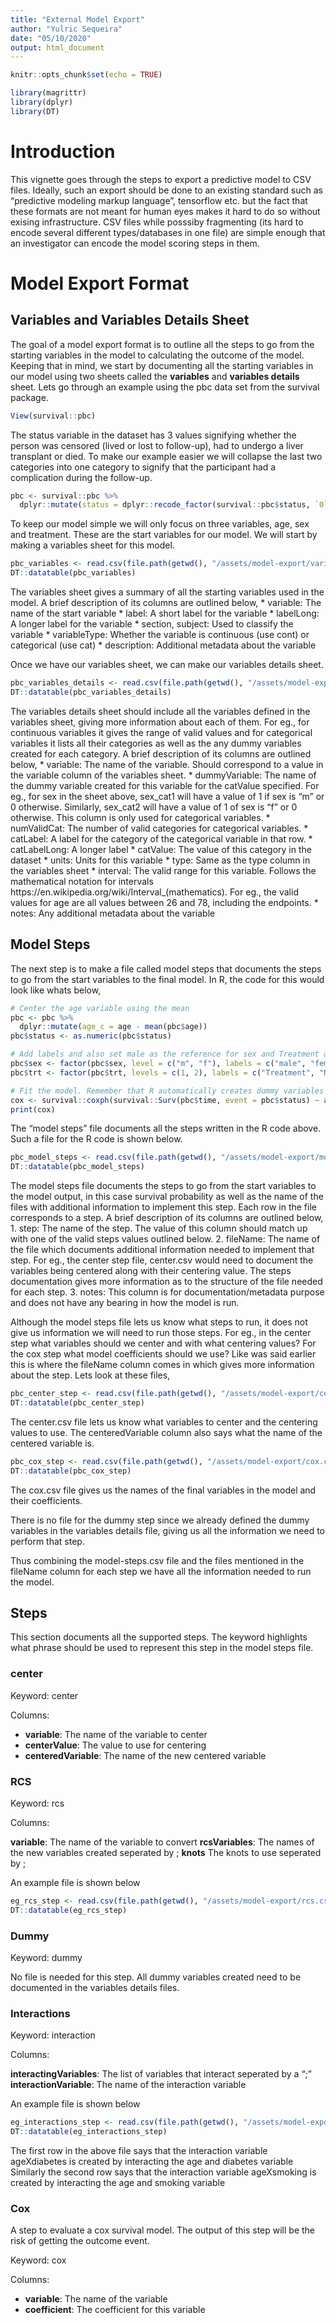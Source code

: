 ```yaml
---
title: "External Model Export"
author: "Yulric Sequeira"
date: "05/10/2020"
output: html_document
---
```


```r
knitr::opts_chunk$set(echo = TRUE)
```

```r
library(magrittr)
library(dplyr)
library(DT)
```

# Introduction 

This vignette goes through the steps to export a predictive model to CSV files. Ideally, such an export should be done to an existing standard such as "predictive modeling markup language", tensorflow etc. but the fact that these formats are not meant for human eyes makes it hard to do so without exising infrastructure. CSV files while posssiby fragmenting (its hard to encode several different types/databases in one file) are simple enough that an investigator can encode the model scoring steps in them.

# Model Export Format

## Variables and Variables Details Sheet

The goal of a model export format is to outline all the steps to go from the starting variables in the model to calculating the outcome of the model. Keeping that in mind, we start by documenting all the starting variables in our model using two sheets called the **variables** and **variables details** sheet. Lets go through an example using the pbc data set from the survival package.

```r
View(survival::pbc)
```

The status variable in the dataset has 3 values signifying whether the person was censored (lived or lost to follow-up), had to undergo a liver transplant or died. To make our example easier we will collapse the last two categories into one category to signify that the participant had a complication during the follow-up.

```r
pbc <- survival::pbc %>%
  dplyr::mutate(status = dplyr::recode_factor(survival::pbc$status, `0` = 0, `1` = 1, `2` = 1))
```

To keep our model simple we will only focus on three variables, age, sex and treatment. These are the start variables for our model. We will start by making a variables sheet for this model.

```r
pbc_variables <- read.csv(file.path(getwd(), "/assets/model-export/variables.csv"))
DT::datatable(pbc_variables)
```

The variables sheet gives a summary of all the starting variables used in the model. A brief description of its columns are outlined below,
* variable: The name of the start variable
* label: A short label for the variable
* labelLong: A longer label for the variable
* section, subject: Used to classify the variable
* variableType: Whether the variable is continuous (use cont) or categorical (use cat)
* description: Additional metadata about the variable

Once we have our variables sheet, we can make our variables details sheet.

```r
pbc_variables_details <- read.csv(file.path(getwd(), "/assets/model-export/variables-details.csv"))
DT::datatable(pbc_variables_details)
```

The variables details sheet should include all the variables defined in the variables sheet, giving more information about each of them. For eg., for continuous variables it gives the range of valid values and for categorical variables it lists all their categories as well as the any dummy variables created for each category. A brief description of its columns are outlined below,
* variable: The name of the variable. Should correspond to a value in the variable column of the variables sheet.
* dummyVariable: The name of the dummy variable created for this variable for the catValue specified. For eg., for sex in the sheet above, sex_cat1 will have a value of 1 if sex is "m" or 0 otherwise. Similarly, sex_cat2 will have a value of 1 of sex is "f" or 0 otherwise. This column is only used for categorical variables.
* numValidCat: The number of valid categories for categorical variables.
* catLabel: A label for the category of the categorical variable in that row.
* catLabelLong: A longer label
* catValue: The value of this category in the dataset
* units: Units for this variable
* type: Same as the type column in the variables sheet
* interval: The valid range for this variable. Follows the mathematical notation for intervals https://en.wikipedia.org/wiki/Interval_(mathematics). For eg., the valid values for age are all values between 26 and 78, including the endpoints.
* notes: Any additional metadata about the variable

## Model Steps

The next step is to make a file called model steps that documents the steps to go from the start variables to the final model. In R, the code for this would look like whats below,

```r
# Center the age variable using the mean
pbc <- pbc %>%
  dplyr::mutate(age_c = age - mean(pbc$age))
pbc$status <- as.numeric(pbc$status)

# Add labels and also set male as the reference for sex and Treatment as the reference for the treatment variable
pbc$sex <- factor(pbc$sex, level = c("m", "f"), labels = c("male", "female"))
pbc$trt <- factor(pbc$trt, levels = c(1, 2), labels = c("Treatment", "No treatment"))
```

```r
# Fit the model. Remember that R automatically creates dummy variables for categorical variables before fitting
cox <- survival::coxph(survival::Surv(pbc$time, event = pbc$status) ~ age_c + sex + trt, data = pbc)
print(cox)
```

The "model steps" file documents all the steps written in the R code above. Such a file for the R code is shown below.

```r
pbc_model_steps <- read.csv(file.path(getwd(), "/assets/model-export/model-steps.csv"))
DT::datatable(pbc_model_steps)
```

The model steps file documents the steps to go from the start variables to the model output, in this case survival probability as well as the name of the files with additional information to implement this step. Each row in the file corresponds to a step. A brief description of its columns are outlined below,
1. step: The name of the step. The value of this column should match up with one of the valid steps values outlined below. 
2. fileName: The name of the file which documents additional information needed to implement that step. For eg., the center step file, center.csv would need to document the variables being centered along with their centering value. The steps documentation gives more information as to the structure of the file needed for each step.
3. notes: This column is for documentation/metadata purpose and does not have any bearing in how the model is run.

Although the model steps file lets us know what steps to run, it does not give us information we will need to run those steps. For eg., in the center step what variables should we center and with what centering values? For the cox step what model coefficients should we use? Like was said earlier this is where the fileName column comes in which gives more information about the step. Lets look at these files,

```r
pbc_center_step <- read.csv(file.path(getwd(), "/assets/model-export/center.csv"))
DT::datatable(pbc_center_step)
```

The center.csv file lets us know what variables to center and the centering values to use. The centeredVariable column also says what the name of the centered variable is.

```r
pbc_cox_step <- read.csv(file.path(getwd(), "/assets/model-export/cox.csv"))
DT::datatable(pbc_cox_step)
```

The cox.csv file gives us the names of the final variables in the model and their coefficients.

There is no file for the dummy step since we already defined the dummy variables in the variables details file, giving us all the information we need to perform that step.

Thus combining the model-steps.csv file and the files mentioned in the fileName column for each step we have all the information needed to run the model.

## Steps

This section documents all the supported steps. The keyword highlights what phrase should be used to represent this step in the model steps file.

### center

Keyword: center

Columns:

* **variable**: The name of the variable to center
* **centerValue**: The value to use for centering
* **centeredVariable**: The name of the new centered variable

### RCS

Keyword: rcs

Columns:

**variable**: The name of the variable to convert
**rcsVariables**: The names of the new variables created seperated by ;
**knots** The knots to use seperated by ;

An example file is shown below

```r
eg_rcs_step <- read.csv(file.path(getwd(), "/assets/model-export/rcs.csv"))
DT::datatable(eg_rcs_step)
```

### Dummy

Keyword: dummy

No file is needed for this step. All dummy variables created need to be documented in the variables details files.

### Interactions

Keyword: interaction

Columns:

**interactingVariables**: The list of variables that interact seperated by a ";"
**interactionVariable**: The name of the interaction variable

An example file is shown below

```r
eg_interactions_step <- read.csv(file.path(getwd(), "/assets/model-export/interactions.csv"))
DT::datatable(eg_interactions_step)
```

The first row in the above file says that the interaction variable ageXdiabetes is created by interacting the age and diabetes variable
Similarly the second row says that the interaction variable ageXsmoking is created by interacting the age and smoking variable

### Cox

A step to evaluate a cox survival model. The output of this step will be the risk of getting the outcome event.

Keyword: cox

Columns:

* **variable**: The name of the variable
* **coefficient**: The coefficient for this variable
